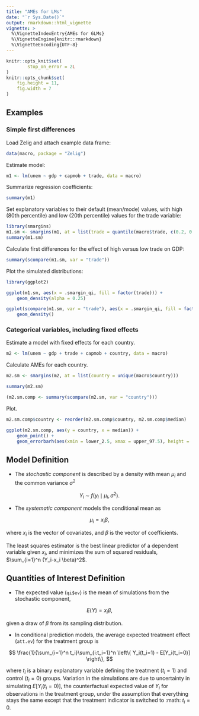 ```yaml
---
title: "AMEs for LMs"
date: "`r Sys.Date()`"
output: rmarkdown::html_vignette
vignette: >
  %\VignetteIndexEntry{AMEs for GLMs}
  %\VignetteEngine{knitr::rmarkdown}
  %\VignetteEncoding{UTF-8}
---
```


```r
knitr::opts_knit$set(
        stop_on_error = 2L
)
knitr::opts_chunk$set(
    fig.height = 11,
    fig.width = 7
)
```

## Examples

### Simple first differences

Load Zelig and attach example data frame:

```r
data(macro, package = "Zelig")
```

Estimate model:

```r
m1 <- lm(unem ~ gdp + capmob + trade, data = macro)
```

Summarize regression coefficients:

```r
summary(m1)
```

Set explanatory variables to their default (mean/mode) values, with
high (80th percentile) and low (20th percentile) values for the trade
variable:

```r
library(smargins)
m1.sm <- smargins(m1, at = list(trade = quantile(macro$trade, c(0.2, 0.8))))
summary(m1.sm)
```

Calculate first differences for the effect of high versus low trade on GDP:

```r
summary(scompare(m1.sm, var = "trade"))
```

Plot the simulated distributions:

```r
library(ggplot2)

ggplot(m1.sm, aes(x = .smargin_qi, fill = factor(trade))) +
    geom_density(alpha = 0.25)

ggplot(scompare(m1.sm, var = "trade"), aes(x = .smargin_qi, fill = factor(trade))) +
    geom_density()
```

### Categorical variables, including fixed effects

Estimate a model with fixed effects for each country.

```r
m2 <- lm(unem ~ gdp + trade + capmob + country, data = macro)
```

Calculate AMEs for each country.

```r
m2.sm <- smargins(m2, at = list(country = unique(macro$country)))

summary(m2.sm)

(m2.sm.comp <- summary(scompare(m2.sm, var = "country")))
```

Plot.

```r
m2.sm.comp$country <- reorder(m2.sm.comp$country, m2.sm.comp$median)

ggplot(m2.sm.comp, aes(y = country, x = median)) +
    geom_point() +
    geom_errorbarh(aes(xmin = lower_2.5, xmax = upper_97.5), height = .2)
```

## Model Definition

-  The *stochastic component* is described by a density with mean
   $\mu_i$ and the common variance $\sigma^2$

$$
    Y_i \; \sim \; f(y_i \mid \mu_i, \sigma^2).
$$

-  The *systematic component* models the conditional mean as

$$
   \mu_i =  x_i \beta,
$$

   where $x_i$ is the vector of covariates, and $\beta$ is
   the vector of coefficients.

   The least squares estimator is the best linear predictor of a
   dependent variable given $x_i$, and minimizes the sum of
   squared residuals, $\sum_{i=1}^n (Y_i-x_i \beta)^2$.

## Quantities of Interest Definition

-  The expected value (`qi$ev`) is the mean of simulations from the
   stochastic component,

$$
   E(Y) = x_i \beta,
$$

  given a draw of $\beta$ from its sampling distribution.

-  In conditional prediction models, the average expected treatment
  effect (`att.ev`) for the treatment group is

$$
   \frac{1}{\sum_{i=1}^n t_i}\sum_{i:t_i=1}^n \left\{ Y_i(t_i=1) -
           E[Y_i(t_i=0)] \right\},
$$

   where $t_i$ is a binary explanatory variable defining the
   treatment ($t_i=1$) and control ($t_i=0$) groups.
   Variation in the simulations are due to uncertainty in simulating
   $E[Y_i(t_i=0)]$, the counterfactual expected value of
   $Y_i$ for observations in the treatment group, under the
   assumption that everything stays the same except that the treatment
   indicator is switched to :math: $t_i=0$.

